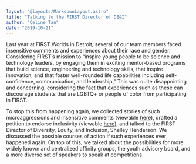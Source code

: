 ```yaml
---
layout: "@layouts/MarkdownLayout.astro"
title: "Talking to the FIRST Director of DE&I"
author: "Celine Tan"
date: "2019-10-21"
---
```


Last year at FIRST Worlds in Detroit, several of our team members faced insensitive comments and experiences about their race and gender. Considering FIRST’s mission to “inspire young people to be science and technology leaders, by engaging them in exciting mentor-based programs that build science, engineering and technology skills, that inspire innovation, and that foster well-rounded life capabilities including self-confidence, communication, and leadership," This was quite disappointing and concerning, considering the fact that experiences such as these can discourage students that are LGBTQ+ or people of color from participating in FIRST.

To stop this from happening again, we collected stories of such microaggressions and insensitive comments (viewable [here](https://docs.google.com/document/d/1mQWujxs8eWIv8LcuKyJB7oRBjmqfuaiRn6tnlYU2c-4/edit?usp=sharing)), drafted a petition to endorse inclusivity (viewable [here](https://docs.google.com/document/d/1QdMPGVLAXDGqONObO-QsPyhKUDC_AXieMTL7ywtossw/edit?usp=sharing)), and talked to the FIRST Director of Diversity, Equity, and Inclusion, Shelley Henderson. We discussed the possible courses of action if such experiences ever happened again. On top of this, we talked about the possibilities for more widely known and centralized affinity groups, the youth advisory board, and a more diverse set of speakers to speak at competitions.
